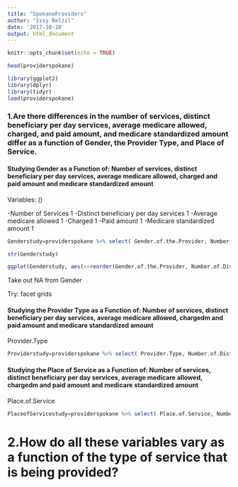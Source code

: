 ```yaml
---
title: "SpokaneProviders"
author: "Issy Belzil"
date: '2017-10-10'
output: html_document
---
```


```r
knitr::opts_chunk$set(echo = TRUE)
```

```r
head(providerspokane)
```

```r
library(ggplot2)
library(dplyr)
library(tidyr)
load(providerspokane)
```

### 1.Are there differences in the number of services, distinct beneficiary per day services, average medicare allowed, charged, and paid amount, and medicare standardized amount differ as a function of Gender, the Provider Type, and Place of Service.


#### Studying Gender as a Function of: Number of services, distinct beneficiary per day services, average medicare allowed, charged and paid amount and medicare standardized amount 

Variables: () 

-Number of Services 1 
-Distinct beneficiary per day services 1
-Average medicare allowed 1
-Charged 1 
-Paid amount 1 
-Medicare standardized amount 1 


```r
Genderstudy=providerspokane %>% select( Gender.of.the.Provider, Number.of.Distinct.Medicare.Beneficiary.Per.Day.Services, Average.Medicare.Allowed.Amount, Average.Submitted.Charge.Amount, Number.of.Services, Average.Medicare.Standardized.Amount, Average.Medicare.Payment.Amount)
```

```r
str(Genderstudy)
```

```r
ggplot(Genderstudy, aes(x=reorder(Gender.of.the.Provider, Number.of.Distinct.Medicare.Beneficiary.Per.Day.Services),  y=Number.of.Distinct.Medicare.Beneficiary.Per.Day.Services, )) + geom_bar(stat="identity", alpha=.60)+coord_flip() + labs(list(title = "Gender Study", x = "Gender of Provider", y = "Number of Distinct Medicare Ben. Per Day Service"))
```

Take out NA from Gender 

Try: 
facet grids 


#### Studying the Provider Type as a Function of: Number of services, distinct beneficiary per day services, average medicare allowed, chargedm and paid amount and medicare standardized amount 

Provider.Type


```r
Providerstudy=providerspokane %>% select( Provider.Type, Number.of.Distinct.Medicare.Beneficiary.Per.Day.Services, Average.Medicare.Allowed.Amount, Average.Submitted.Charge.Amount, Number.of.Services, Average.Medicare.Standardized.Amount, Average.Medicare.Payment.Amount)
```

#### Studying the Place of Service as a Function of: Number of services, distinct beneficiary per day services, average medicare allowed, chargedm and paid amount and medicare standardized amount 

Place.of.Service

```r
PlaceofServicestudy=providerspokane %>% select( Place.of.Service, Number.of.Distinct.Medicare.Beneficiary.Per.Day.Services, Average.Medicare.Allowed.Amount, Average.Submitted.Charge.Amount, Number.of.Services, Average.Medicare.Standardized.Amount, Average.Medicare.Payment.Amount)
```



# 2.How do all these variables vary as a function of the type of service that is being provided?


